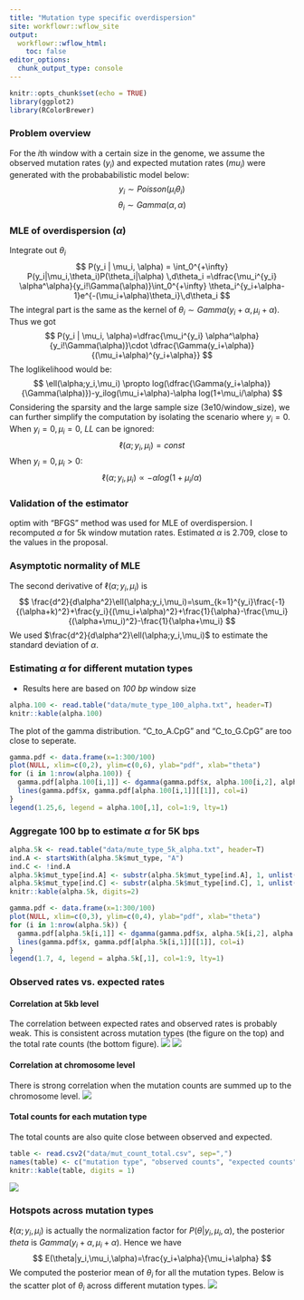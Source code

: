 ```yaml
---
title: "Mutation type specific overdispersion"
site: workflowr::wflow_site
output:
  workflowr::wflow_html:
    toc: false
editor_options:
  chunk_output_type: console
---
```


```r
knitr::opts_chunk$set(echo = TRUE)
library(ggplot2)
library(RColorBrewer)
```

### Problem overview
For the $i$th window with a certain size in the genome, we assume the observed mutation rates ($y_i$) and expected mutation rates ($mu_i$) were generated with the probababilistic model below:
$$
y_i \sim Poisson(\mu_i\theta_i)
$$
$$
\theta_i \sim Gamma(\alpha,\alpha) 
$$


### MLE of overdispersion ($\alpha$)
Integrate out $\theta_i$
$$
P(y_i | \mu_i, \alpha) = \int_0^{+\infty}  P(y_i|\mu_i,\theta_i)P(\theta_i|\alpha) \,d\theta_i
=\dfrac{\mu_i^{y_i} \alpha^\alpha}{y_i!\Gamma(\alpha)}\int_0^{+\infty} \theta_i^{y_i+\alpha-1}e^{-(\mu_i+\alpha)\theta_i}\,d\theta_i
$$
The integral part is the same as the kernel of $\theta_i\sim Gamma(y_i+\alpha, \mu_i+\alpha)$. Thus we got
$$
P(y_i | \mu_i, \alpha)=\dfrac{\mu_i^{y_i} \alpha^\alpha}{y_i!\Gamma(\alpha)}\cdot \dfrac{\Gamma(y_i+\alpha)}{(\mu_i+\alpha)^{y_i+\alpha}}
$$
The loglikelihood would be:
$$
\ell(\alpha;y_i,\mu_i) \propto log(\dfrac{\Gamma(y_i+\alpha)}{\Gamma(\alpha)})-y_ilog(\mu_i+\alpha)-\alpha log(1+\mu_i/\alpha)
$$
Considering the sparsity and the large sample size (3e10/window_size), we can further simplify the computation by isolating the scenario where $y_i=0$.
When $y_i=0,\mu_i=0$, $LL$ can be ignored:
$$
\ell(\alpha;y_i,\mu_i) = const
$$
When $y_i=0,\mu_i>0$:
$$
\ell(\alpha;y_i,\mu_i) \propto -\alpha log(1+\mu_i/\alpha)
$$

### Validation of the estimator
optim with "BFGS" method was used for MLE of overdispersion. I recomputed $\alpha$ for 5k window mutation rates. Estimated $\alpha$ is 2.709, close to the values in the proposal.

### Asymptotic normality of MLE
The second derivative of $\ell(\alpha;y_i,\mu_i)$ is
$$
\frac{d^2}{d\alpha^2}\ell(\alpha;y_i,\mu_i)=\sum_{k=1}^{y_i}\frac{-1}{(\alpha+k)^2}+\frac{y_i}{(\mu_i+\alpha)^2}+\frac{1}{\alpha}-\frac{\mu_i}{(\alpha+\mu_i)^2}-\frac{1}{\alpha+\mu_i}
$$
We used $\frac{d^2}{d\alpha^2}\ell(\alpha;y_i,\mu_i)$ to estimate the standard deviation of $\alpha$.

### Estimating $\alpha$ for different mutation types
* Results here are based on _100 bp_ window size
```r
alpha.100 <- read.table("data/mute_type_100_alpha.txt", header=T)
knitr::kable(alpha.100)
```

The plot of the gamma distribution. "C_to_A.CpG" and "C_to_G.CpG" are too close to seperate.
```r
gamma.pdf <- data.frame(x=1:300/100)
plot(NULL, xlim=c(0,2), ylim=c(0,6), ylab="pdf", xlab="theta")
for (i in 1:nrow(alpha.100)) {
  gamma.pdf[alpha.100[i,1]] <- dgamma(gamma.pdf$x, alpha.100[i,2], alpha.100[i,2])
  lines(gamma.pdf$x, gamma.pdf[alpha.100[i,1]][[1]], col=i)
}
legend(1.25,6, legend = alpha.100[,1], col=1:9, lty=1)
```

### Aggregate 100 bp to estimate $\alpha$ for 5K bps
```r
alpha.5k <- read.table("data/mute_type_5k_alpha.txt", header=T)
ind.A <- startsWith(alpha.5k$mut_type, "A")
ind.C <- !ind.A
alpha.5k$mut_type[ind.A] <- substr(alpha.5k$mut_type[ind.A], 1, unlist(gregexec("_and",alpha.5k$mut_type[ind.A]))-1)
alpha.5k$mut_type[ind.C] <- substr(alpha.5k$mut_type[ind.C], 1, unlist(gregexec("_5k",alpha.5k$mut_type[ind.C]))-1)
knitr::kable(alpha.5k, digits=2)
```

```r
gamma.pdf <- data.frame(x=1:300/100)
plot(NULL, xlim=c(0,3), ylim=c(0,4), ylab="pdf", xlab="theta")
for (i in 1:nrow(alpha.5k)) {
  gamma.pdf[alpha.5k[i,1]] <- dgamma(gamma.pdf$x, alpha.5k[i,2], alpha.5k[i,2])
  lines(gamma.pdf$x, gamma.pdf[alpha.5k[i,1]][[1]], col=i)
}
legend(1.7, 4, legend = alpha.5k[,1], col=1:9, lty=1)
```

### Observed rates vs. expected rates
#### Correlation at 5kb level
The correlation between expected rates and observed rates is probably weak. This is consistent across mutation types (the figure on the top) and the total rate counts (the bottom figure).
![](assets/exp_vs_obs_mut_type.png)
![](assets/exp_vs_obs_total.png)

#### Correlation at chromosome level
There is strong correlation when the mutation counts are summed up to the chromosome level.
![](assets/exp_vs_obs_chr_level.png)

#### Total counts for each mutation type
The total counts are also quite close between observed and expected.
```r
table <- read.csv2("data/mut_count_total.csv", sep=",")
names(table) <- c("mutation type", "observed counts", "expected counts")
knitr::kable(table, digits = 1)
```
![](assets/mut_type_total.png)


### Hotspots across mutation types
$\ell(\alpha;y_i,\mu_i)$ is actually the normalization factor for $P(\theta|y_i,\mu_i,\alpha)$, the posterior $theta$ is $Gamma(y_i+\alpha, \mu_i+\alpha)$. Hence we have
$$
E(\theta|y_i,\mu_i,\alpha)=\frac{y_i+\alpha}{\mu_i+\alpha}
$$
We computed the posterior mean of $\theta_i$ for all the mutation types. Below is the scatter plot of $\theta_i$ across different mutation types.
![](assets/theta_post_mut_type.png)


